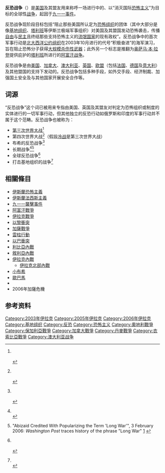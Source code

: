 {{NoteTA|G1=People|G2=地名|G3=Military}}
{{Infobox Military Conflict
| conflict=反恐戰爭
| width = 500px
| image= [[File:War_on_Terror_montage1.png|border]]
| caption= 從左上角開始順時針轉分別為：[[九一一襲擊事件|九一一襲擊事件]]；參與[[阿富汗戰爭_(2001年)|阿富汗戰爭]]的美軍；[[阿富汗|阿富汗]][[扎布爾省|扎布爾省]]一名美軍士兵與阿富汗口譯員；[[伊拉克戰爭|伊拉克戰爭]]時，在[[巴格達|巴格達]]的一處[[汽車炸彈|汽車炸彈]]遭引爆。
|date=2001年10月7日{{spaced ndash}}至今({{age in years, months and days|2001|10|07}})
| place=[[中東|中東]]、[[南亞|南亞]]、[[東南亞|東南亞]]、[[中部非洲|中部非洲]]、[[非洲之角|非洲之角]]等地
| casus=[[九一一事件|九一一事件]]
| result=进行中
| combatant1='''{{flag|NATO}}'''{{collapsible list|{{flag|Albania}}<br>{{BEL}}<br>{{BGR}}<br>{{CAN}}<br>{{CZE}}<br>{{DEU}}<br>{{DNK}}<br>{{ESP}}<br>{{EST}}<br>{{FRA}}<br>{{GRC}}<br>{{HUN}}<br>{{HRV}}<br>{{ISL}}<br>{{ITA}}<br>{{LTU}}<br>{{LUX}}<br>{{LVA}}<br>{{MKD}}<br>{{MNE}}<br>{{NLD}}<br>{{NOR}}<br>{{POL}}<br>{{PRT}}<br>{{ROU}}<br>{{SVK}}<br>{{SVN}}<br>{{TUR}}<br>{{UK}}<br>{{USA}}}}<br>
----
'''非北約成員國'''{{collapsible list|{{ARE}}<br>{{ARM}}<br>{{AUS}}<br>{{AUT}}<br>{{AZE}}<br>{{BFA}}<br>{{BHR}}<br>{{BIH}}<br>{{COL}}<br>{{DOM}}<br>{{DZA}}<br>{{FIN}}<br>{{GEO}}<br>{{IND}}<br>{{INA}}<br>{{IRQ}}（自2004年起）<br>{{ISR}}<br>{{JOR}}<br>{{JPN}}<br>{{KAZ}}<br>{{KEN}}<br>{{KOR}}<br>{{LBY}}<br>{{MAR}}<br>{{MDA}}<br>{{MYS}}<br>{{MLI}}<br>{{MNG}}<br>{{MRT}}<br>{{MMR}}<br>{{NER}}<br>{{NGA}}<br>{{NIC}}<br>{{NZL}}<br>{{PHL}}<br>{{PRC}}<br>{{QAT}}<br>{{RWA}}<br>{{SAU}}<br>{{SEN}}<br>{{SGP}}<br>{{SLV}}<br>{{SWE}}<br>{{TCD}}<br>{{THA}}<br>{{TON}}<br>{{TUN}}<br>{{UKR}}<br>{{RUS}}<br>{{IRN}}<br>{{ROC}}}}
----
'''國際組織支援'''{{collapsible list|{{flagicon image|Flag of the International Security Assistance Force.svg}} [[駐阿富汗國際維和部隊|駐阿聯軍]]<br>{{flagicon image|Flag of Afghanistan (1992-1996; 2001).svg}} [[北方聯盟_(阿富汗)|北方聯盟]]<br>{{flagicon image|Flag of Multi-National Force – Iraq.png}} [[伊拉克戰爭多國部隊|多國部隊]]<br>{{flagicon image|CJTF-HOA insignia.jpg}} {{Link-en|非洲之角聯合特遣部隊|Combined Joint Task Force – Horn of Africa}}}}
| combatant2='''[[遜尼派|遜尼派]]軍事組織'''<br>{{flagicon image|Flag of Jihad.svg}}  [[基地组织|基地组织]]<br>{{flagicon image|Flag of Taliban (bordered).svg}} [[塔利班|塔利班]]<br>{{flagicon image|Flag_of_the_Islamic_State_of_Iraq_and_the_Levant2.svg}} [[伊斯兰国|伊斯兰国]]<br>{{flagicon image|Flag of the Al-Nusra Front.svg}} [[努斯拉阵线|努斯拉阵线]]<br>{{flagicon image|Flag_of_Hamas.svg}} [[哈马斯|哈马斯]]<br>{{flagicon image|Flag of the Islamic Jihad Movement in Palestine.svg}} [[巴勒斯坦伊斯蘭聖戰組織|巴勒斯坦伊斯蘭聖戰組織]]<br>{{flagicon image|Fatah Flag.svg}} [[法塔赫|法塔赫]]<br>{{flagicon image|Flag of Jihad.svg}} [[烏茲別克伊斯蘭運動|烏茲別克伊斯蘭運動]]<br>{{flagicon image|Flag of Jihad.svg}} [[伊斯蘭聖戰聯盟|伊斯蘭聖戰聯盟]]<br>{{flagicon image|ShababFlag.svg}} [[索馬里青年黨|索馬里青年黨]]<br>{{flagicon image|Flag of Lashkar-e-Taiba.svg}} [[虔誠軍|虔誠軍]]<br>{{flagicon image|Flag_of_the_Taliban_(Variant).svg}} [[哈卡尼网络|哈卡尼网络]]<br>{{flagicon image|Flag of Jihad.svg}} [[回教祈禱團|回教祈禱團]]<br>{{flagicon image|Flag of Jihad.svg}} [[阿布沙耶夫|阿布沙耶夫]]<br>{{flagicon image|Flag_of_the_People's_Mujahedin_of_Iran.svg}} [[伊朗人民聖戰組織|伊朗人民聖戰組織]]<br>{{flagicon image|Flag of the Caucasian Emirate.svg}} [[高加索酋長國|高加索酋長國]]<br>{{flagicon image|Flag of Turkistan Islamic Party.svg}} [[東突厥斯坦伊斯蘭運動|東突厥斯坦伊斯蘭運動]]<br>{{flagicon image|Drapeau Ansar Dine.JPG}} [[伊斯兰卫士|伊斯兰卫士]]<br>[[博科圣地|博科圣地]]<br>{{flagicon image|Flag of the Al-Nusra Front.svg}} [[呼罗珊|呼罗珊]]<br>[[解放巴勒斯坦人民陣線|解放巴勒斯坦人民陣線]]<br>[[伊拉克武裝革命抵抗組織|伊拉克武裝革命抵抗組織]]<br>{{flagicon image|Flag of Syria 2011, observed.svg}} [[叙利亚反对派|叙利亚反对派]]<br>{{flagicon image|Wilayat_Sinai_logo.jpeg}}[[伊斯兰国西奈省|伊斯兰国西奈省]]<br>[[阿克萨烈士旅|阿克萨烈士旅]]<br>{{flagicon image|PFLP_Infobox_Flag.svg}}[[解放巴勒斯坦人民阵线|解放巴勒斯坦人民阵线]]<br>{{flagicon image|Flag_of_the_Islamic_State_of_Iraq_and_the_Levant2.svg}} [[伊斯兰国西非省|伊斯兰国西非省]]<br>{{伊斯兰党}}<br>{{flagicon image|Jaishi-e-Mohammed.svg}}[[穆罕默德军|穆罕默德军]]<br>{{flagicon image|Flag of ARSA.png}} [[若开罗兴亚救世军|若开罗兴亚救世军]]
| combatant3=
'''[[什叶派|什叶派]]军事组织'''{{SYR}}（[[阿萨德|阿萨德]]政府）<br>*{{flagicon image|Flag of the Ba'ath Party.svg}} [[叙利亚复兴党|叙利亚复兴党]]
----
{{flagicon image|Seal_of_the_Army_of_the_Guardians_of_the_Islamic_Revolution.svg}} [[伊斯兰革命卫队|伊斯兰革命卫队]]<br>{{flagicon image|InfoboxHez.PNG}} [[真主党|真主党]]<br>{{flagicon image|Flag of Basij.svg}}[[巴斯基|巴斯基]]<br>[[沙比哈|沙比哈]]
----
{{collapsible list|title=戰敗軍事組織<br>列表|{{flagicon image|Flag of Iraq (2004-2008).svg}} [[伊拉克复兴党政权_(1968–2003)|伊拉克（薩達姆時期）]]<br>
*{{flagicon image|Flag of the Ba'ath Party.svg}} [[復興黨|伊拉克復興黨]]}}
{{collapsible list|title=戰敗軍事組織<br>列表|}}
|strength1=
|strength2=
|strength3=
|strength4=
}}

'''反恐战争'''（{{lang-en|'''War on Terror'''}}）是[[美国|美国]]及其盟友用来称呼一场进行中的、以“消灭国际[[恐怖主义|恐怖主义]]”为目标的全球性[[战争|战争]]，起因于[[九一一事件|九一一事件]]。

反恐战争现阶段目标包括“阻止那些美国所认定为[[恐怖组织|恐怖组织]]的团体（其中大部分是像[[基地组织|基地组织]]、[[塔利班|塔利班]]等伊斯兰极端军事组织）对美国及其盟国发动恐怖袭击，传播[[自由|自由]]与[[民主|民主]]且终结那些支持恐怖主义的[[流氓國家|流氓国家]]的现有政权”。反恐战争中的首次军事行动是[[北大西洋公约组织|北大西洋公约组织]]在2003年10月进行的代号“积极奋进”的海军演习，旨在阻止恐怖分子获得[[大规模杀伤性武器|大规模杀伤性武器]]；此外另一个标志是推翻为[[奥萨马·本·拉登|奥萨马·本·拉登]]提供庇护的[[塔利班|塔利班]]所进行的[[阿富汗戰爭_(2001年)|阿富汗战争]]。

反恐战争是由[[美国|美国]]、[[加拿大|加拿大]]、[[澳大利亚|澳大利亚]]、[[英国|英国]]、[[欧洲联盟|欧盟]]（包括[[法国|法国]]、[[德国|德国]]及[[意大利|意大利]]）及其他盟国的支持下发动的。反恐战争包括多种手段，如外交手段、经济制裁、加强国土安全及与其他国家开展安全合作等。

== 词源 ==
“反恐战争”这个词已被用来专指由美国、英国及其盟友对判定为恐怖组织或制度的实体进行的一切军事行动，但其他独立的反恐行动如俄罗斯和印度的军事行动并不属于这个范畴。反恐战争也被称为：
*[[第三次世界大戰|第三次世界大战]]<ref>{{cite web|url=http://www.abc.net.au/news/newsitems/200605/s1632213.htm|archiveurl=https://web.archive.org/web/20110204112337/http://www.abc.net.au/news/newsitems/200605/s1632213.htm|archivedate=2011年2月4日|title=Bush likens 'war on terror' to WWIII|publisher=ABC News Online – Abc.net.au|date=6 May 2006|accessdate=26 March 2011|deadurl=yes}}<br/>{{cite news |url=http://www.nytimes.com/2001/09/13/opinion/foreign-affairs-world-war-iii.html?sec=&spon=&pagewanted=all |title=Foreign Affairs; World War III |author=Thomas L. Friedman |date=13 September 2009 |work=The New York Times |accessdate=10 November 2009 |archive-date=2015-06-30 |archive-url=https://web.archive.org/web/20150630112633/http://www.nytimes.com/2001/09/13/opinion/foreign-affairs-world-war-iii.html?sec=&spon=&pagewanted=all |dead-url=no }}<br/>{{cite news |url=http://articles.nydailynews.com/2004-03-12/news/18257093_1_al-qaeda-mayor-bloomberg-basque |archiveurl=https://web.archive.org/web/20121026154658/http://articles.nydailynews.com/2004-03-12/news/18257093_1_al-qaeda-mayor-bloomberg-basque |archivedate=2012-10-26 |title=World War II Strikes Spain |date=12 March 2004 |work=Daily News |location=New York |accessdate=10 November 2009 |deadurl=yes }}</ref>
*第四次世界大战<ref>{{cite news |title=Ex-CIA director: U.S. faces 'World War IV' |author=Charles Feldman and Stan Wilson |newspaper=CNN |date=3 April 2003 |url=http://www.cnn.com/2003/US/04/03/sprj.irq.woolsey.world.war/ |archiveurl=https://web.archive.org/web/20080727025549/http://www.cnn.com/2003/US/04/03/sprj.irq.woolsey.world.war/index.html |archivedate=2008年7月27日 |deadurl=yes |accessdate=2015年6月2日 }}<br/>{{cite news |url=http://www.telegraph.co.uk/news/worldnews/middleeast/syria/1427428/We-want-them-to-be-nervous-That-means-you-Ali-Bashar-and-Kim.html |title='We want them to be nervous' (That means you Ali, Bashar and Kim) |work=The Daily Telegraph |location=London |accessdate=9 November 2009 |first=Julian |last=Coman |date=13 April 2003 |archive-date=2015-09-25 |archive-url=https://web.archive.org/web/20150925223956/http://www.telegraph.co.uk/news/worldnews/middleeast/syria/1427428/We-want-them-to-be-nervous-That-means-you-Ali-Bashar-and-Kim.html |dead-url=no }}<br/>{{cite web |url=http://www.opinionjournal.com/editorial/feature.html?id=95001493 |archiveurl=https://web.archive.org/web/20040406043752/http://www.opinionjournal.com/editorial/feature.html?id=95001493 |archivedate=2004年4月6日 |title=World War IV |author=Elio A. Cohen |date=20 November 2001 |work=The Wall Street Journal |accessdate=9 November 2009 |deadurl=yes }}</ref>（假設[[冷战|冷战]]是第三次世界大战）
*布希的反恐战争<ref>{{cite news |last=Thompson |first=Mark |url=http://www.time.com/time/nation/article/0,8599,1868367,00.html |title=The $1 Trillion Bill for Bush's War on Terror |work=TIME |date=26 December 2008 |accessdate=26 March 2011 |archive-date=2013-08-26 |archive-url=https://web.archive.org/web/20130826060052/http://www.time.com/time/nation/article/0,8599,1868367,00.html |dead-url=yes }}<br/>{{cite news |url=http://www.washingtonpost.com/wp-dyn/content/article/2009/01/22/AR2009012203929.html |title=Bush's 'War' On Terror Comes to a Sudden End |work=The Washington Post |date=23 January 2009 |accessdate=26 March 2011 |first=Dana |last=Priest |archive-date=2015-05-14 |archive-url=https://web.archive.org/web/20150514070116/http://www.washingtonpost.com/wp-dyn/content/article/2009/01/22/AR2009012203929.html |dead-url=no }}<br/>{{cite news |url=http://www.cbsnews.com/stories/2008/01/28/terror/main3757858.shtml |title=Bush's War On Terror Shifting Targets |publisher=CBS News |date=28 January 2008 |accessdate=26 March 2011 |archive-date=2013-05-13 |archive-url=https://web.archive.org/web/20130513210620/http://www.cbsnews.com/stories/2008/01/28/terror/main3757858.shtml |dead-url=no }}</ref>
*长期战争<ref>{{cite web |url=http://www.heritage.org/Press/Commentary/ed090803a.cfm |archiveurl=https://web.archive.org/web/20050909202409/http://www.heritage.org/Press/Commentary/ed090803a.cfm |archivedate=2005年9月9日 |title=The Long War Against Terrorism |publisher=Web.archive.org |date=9 September 2005 |accessdate=2 January 2012 |deadurl=yes }}<br/>{{cite journal |last=Brownstein |first=Ronald |date=6 March 2015 |title=The Long War |url=http://www.nationaljournal.com/political-connections/the-long-war-20150306 |journal=National Journal |publisher=Atlantic Media |access-date=10 March 2015 |archive-date=2015-03-10 |archive-url=https://web.archive.org/web/20150310012616/http://www.nationaljournal.com/political-connections/the-long-war-20150306 |dead-url=no }}</ref><ref name="WaPo">"Abizaid Credited With Popularizing the Term 'Long War'", 3 February 2006: ''Washington Post'' traces history of the phrase "Long War" [http://www.washingtonpost.com/wp-dyn/content/article/2006/02/02/AR2006020202242.html] {{Wayback|url=http://www.washingtonpost.com/wp-dyn/content/article/2006/02/02/AR2006020202242.html |date=20150511162642 }}</ref>
*全球反恐战争<ref>{{cite web |url=http://www.jfcom.mil/about/com_jfic.htm |archiveurl=https://web.archive.org/web/20050204124824/http://www.jfcom.mil/about/com_jfic.htm |archivedate=2005年2月4日 |title=Joint Forces Intelligence Command. |publisher=Web.archive.org |date=4 February 2005 |accessdate=2 January 2012 |deadurl=yes }}<br/>{{cite web |url=http://8tharmy.korea.army.mil/35ada/dco.html |title=Eric L. Bradley, Deputy Commander |publisher=8tharmy.korea.army.mil |accessdate=2 January 2012 |deadurl=yes |archiveurl=https://web.archive.org/web/20120327150252/http://8tharmy.korea.army.mil/35ada/dco.html |archivedate=2012年3月27日 }}<br/>{{cite web |url=http://www.bisp.gov.pk/Default3.aspx |title=Compensation Package for Bomb Blast Victims. |publisher=Bisp.gov.pk |date=1 January 1970 |accessdate=2 January 2012 |deadurl=yes |archiveurl=https://web.archive.org/web/20111229063230/http://www.bisp.gov.pk/Default3.aspx |archivedate=2011年12月29日 }}</ref>
*打击基地组织的战争<ref>{{cite web |last=Lucas |first=Fred |url=http://www.cnsnews.com/node/59446 |title=Obama Declares America 'At War' with Al Qaeda, Offers New Security Initiatives |publisher=CNSnews.com |date=7 January 2010 |accessdate=2 January 2012 |deadurl=yes |archiveurl=https://web.archive.org/web/20111213153248/http://cnsnews.com/node/59446 |archivedate=2011年12月13日 }}<br/>{{cite news | url=http://articles.sfgate.com/2007-02-20/opinion/17233057_1_al-qaeda-terror-promotion-of-human-rights | work=The San Francisco Chronicle | first=Glenn | last=Sulmasy | title=A new look for the war on al Qaeda | date=20 February 2007 | accessdate=2015-06-02 | archive-date=2012-01-19 | archive-url=https://web.archive.org/web/20120119204705/http://articles.sfgate.com/2007-02-20/opinion/17233057_1_al-qaeda-terror-promotion-of-human-rights | dead-url=no }}</ref>

==相關條目==
{{div col|2}}
*[[伊斯蘭恐怖主義|伊斯蘭恐怖主義]]
*[[伊斯蘭法西斯主義|伊斯蘭法西斯主義]]
*[[九一一襲擊事件|九一一襲擊事件]]
*[[阿富汗戰爭_(2001年)|阿富汗戰爭]]
*[[伊拉克戰爭|伊拉克戰爭]]
*[[2006年以黎衝突|以黎衝突]]
*[[加薩戰爭|加薩戰爭]]
*[[雲柱行動|雲柱行動]]
*[[2014年以巴衝突|以巴衝突]]
*[[利比亞內戰|利比亞內戰]]
*[[敘利亞內戰|敘利亞內戰]]
*[[伊拉克內戰|伊拉克內戰]]
**[[2014年伊拉克北部內戰|伊拉克北部內戰]]
*[[小布希|小布希]]
*[[歐巴馬|歐巴馬]]
*{{Link-en|正義賞金|Rewards for Justice Program}}
*2006年加薩危機
{{div col end}}

==参考资料==
{{reflist|30em}}

{{美國索引}}
{{美國參戰}}

[[Category:2003年伊拉克|Category:2003年伊拉克]]
[[Category:2005年伊拉克|Category:2005年伊拉克]]
[[Category:2006年伊拉克|Category:2006年伊拉克]]
[[Category:基地组织|Category:基地组织]]
[[Category:反恐|Category:反恐]]
[[Category:恐怖主义|Category:恐怖主义]]
[[Category:奧地利戰爭|Category:奧地利戰爭]]
[[Category:保加利亞戰爭|Category:保加利亞戰爭]]
[[Category:加拿大戰爭|Category:加拿大戰爭]]
[[Category:丹麥戰爭|Category:丹麥戰爭]]
[[Category:衣索比亞戰爭|Category:衣索比亞戰爭]]
[[Category:澳大利亚战争|Category:澳大利亚战争]]